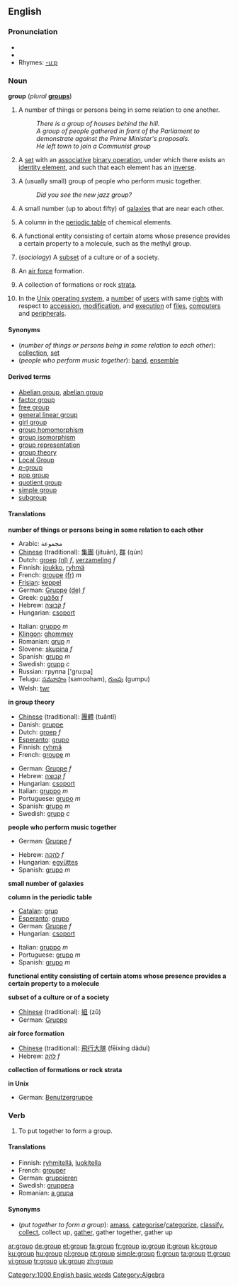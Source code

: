 {{wikipedia}}
==English==

===Pronunciation===
* {{audio|en-us-group.ogg|Audio (US)}}
* {{IPA|/gɹuːp/}}
* Rhymes: [[Rhymes:English:-uːp|-uːp]]

=== Noun ===
'''group''' (''plural'' '''[[groups]]''')
# A number of things or persons being in some relation to one another.
#:''There is a group of houses behind the hill.''
#:''A group of people gathered in front of the Parliament to demonstrate against the Prime Minister's proposals.''
#:''He left town to join a Communist group''
#{{grouptheory}} A [[set]] with an [[associative]] [[binary operation]], under which there exists an [[identity element]], and such that each element has an [[inverse]].
#A (usually small) group of people who perform music together.
#:''Did you see the new jazz group?''
#{{astronomy}} A small number (up to about fifty) of [[galaxy|galaxies]] that are near each other.
#{{chemistry}} A column in the [[periodic table]] of chemical elements.
#{{chemistry}} A functional entity consisting of certain atoms whose presence provides a certain property to a molecule, such as the methyl group.
#(''sociology'') A [[subset]] of a culture or of a society.
#{{military}} An [[air force]] formation.
#{{geology}} A collection of formations or rock [[strata]].
#{{computing}} In the [[Unix]] [[operating system]], a [[number]] of [[user]]s with same [[right]]s with respect to [[accession]], [[modification]], and [[execution]] of [[file]]s, [[computer]]s and [[peripheral]]s.

====Synonyms====
*(''number of things or persons being in some relation to each other''): [[collection]], [[set]]
*(''people who perform music together''): [[band]], [[ensemble]]

====Derived terms====
*[[Abelian group]], [[abelian group]]
*[[factor group]]<!--mathematics-->
*[[free group]]<!--mathematics-->
*[[general linear group]]<!--mathematics-->
*[[girl group]]
*[[group homomorphism]]<!--mathematics-->
*[[group isomorphism]]<!--mathematics-->
*[[group representation]]<!--mathematics-->
*[[group theory]]<!--mathematics-->
*[[Local Group]]<!--astronomy-->
*[[p-group|''p''-group]]
*[[pop group]]<!--mathematics-->
*[[quotient group]]<!--mathematics-->
*[[simple group]]<!--mathematics-->
*[[subgroup]]

==== Translations ====

'''number of things or persons being in some relation to each other'''
{{top}}
*Arabic: مجموعة
*[[Chinese]] (traditional): [[集團]] (jítuǎn), [[群]] (qún)
*Dutch: [[groep]] [[:nl:groep|(nl)]] ''f'', [[verzameling]] ''f''
*Finnish: [[joukko]], [[ryhmä]]
*French: [[groupe]] [[:fr:groupe|(fr)]] ''m''
*[[Frisian]]: [[keppel]]
*German: [[Gruppe]] [[:de:Gruppe|(de)]] ''f''
*Greek: [[ομάδα]] ''f''
*Hebrew: [[קבוצה]] ''f''
*Hungarian: [[csoport]]
{{mid}}
*Italian: [[gruppo]] ''m''
*[[Klingon]]: [[ghommey]]
*Romanian: [[grup]] ''n''
*Slovene: [[skupina]] ''f''
*Spanish: [[grupo]] ''m''
*Swedish: [[grupp]] ''c''
*Russian: группа ['gru:pa]
*Telugu: [[సమూహం]] (samooham), [[గుంపు]] (gumpu)
*Welsh: [[twr]]
{{bottom}}

'''in group theory'''
{{top}}
*[[Chinese]] (traditional): [[團體]] (tuǎntǐ)
*Danish: [[gruppe]]
*Dutch: [[groep]] ''f''
*[[Esperanto]]: [[grupo#Esperanto|grupo]]
*Finnish: [[ryhmä]]
*French: [[groupe]] ''m''
{{mid}}
*German: [[Gruppe]] ''f''
*Hebrew: [[קבוצה]] ''f''
*Hungarian: [[csoport]]
*Italian: [[gruppo]] ''m''
*Portuguese: [[grupo#Portuguese|grupo]] ''m''
*Spanish: [[grupo#Spanish|grupo]] ''m''
*Swedish: [[grupp]] ''c''
{{bottom}}

'''people who perform music together'''
{{top}}
*German: [[Gruppe]] ''f''
{{mid}}
*Hebrew: [[להקה]] ''f''
*Hungarian: [[együttes]]
*Spanish: [[grupo]] ''m''
{{bottom}}

'''small number of galaxies'''
{{top}}
{{mid}}
{{bottom}}

'''column in the periodic table'''
{{top}}
*[[Catalan]]: [[grup]]
*[[Esperanto]]: [[grupo#Esperanto|grupo]]
*German: [[Gruppe]] ''f''
*Hungarian: [[csoport]]
{{mid}}
*Italian: [[gruppo]] ''m''
*Portuguese: [[grupo#Portuguese|grupo]] ''m''
*Spanish: [[grupo#Spanish|grupo]] ''m''
{{bottom}}

'''functional entity consisting of certain atoms whose presence provides a certain property to a molecule'''
{{top}}
{{mid}}
{{bottom}}

'''subset of a culture or of a society'''
{{top}}
*[[Chinese]] (traditional): [[組]] (zǔ)
*German: [[Gruppe]] {{f}}
{{mid}}
{{bottom}}

'''air force formation'''
{{top}}
*[[Chinese]] (traditional): [[飛行大隊]] (fēixíng dàduì)
*Hebrew: [[להק]] ''f''
{{mid}}
{{bottom}}

'''collection of formations or rock strata'''
{{top}}
{{mid}}
{{bottom}}

'''in Unix'''
{{top}}
*German: [[Benutzergruppe]] {{f}}
{{mid}}
{{bottom}}

===Verb ===
{{en-verb}}

#{{transitive}} To put together to form a group.

==== Translations ====
*Finnish: [[ryhmitellä]], [[luokitella]]
*French: [[grouper]]
*German: [[gruppieren]]
*Swedish: [[gruppera]]
*Romanian: [[a grupa]]

==== Synonyms ====
*(''put together to form a group''): [[amass]], [[categorise]]/[[categorize]], [[classify]], [[collect]], collect up, [[gather]], gather together, gather up

[[Category:1000 English basic words]]
[[Category:Algebra]]

[[ar:group]]
[[de:group]]
[[et:group]]
[[fa:group]]
[[fr:group]]
[[io:group]]
[[it:group]]
[[kk:group]]
[[ku:group]]
[[hu:group]]
[[pl:group]]
[[pt:group]]
[[simple:group]]
[[fi:group]]
[[ta:group]]
[[tt:group]]
[[vi:group]]
[[tr:group]]
[[uk:group]]
[[zh:group]]